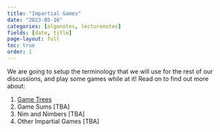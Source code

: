 ```yaml
---
title: "Impartial Games"
date: "2023-05-16"
categories: [algonotes, lecturenotes]
fields: [date, title]
page-layout: full
toc: true
order: 1
---
```


We are going to setup the terminology that we will use for the rest of our discussions, and play some games while at it! Read on to find out more about:

1. [Game Trees](game-trees/)
2. Game Sums [TBA]
3. Nim and Nimbers [TBA]
4. Other Impartial Games [TBA]